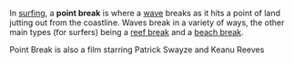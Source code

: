 In [[surfing]], a '''point break''' is where a [[wave]] breaks as it hits a point of land jutting out from the coastline. Waves break in a variety of ways, the other main types (for surfers) being a [[reef break]] and a [[beach break]].

Point Break is also a film starring Patrick Swayze and Keanu Reeves

{{stub}}